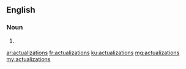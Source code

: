 ==English==

===Noun===
{{head|en|noun plural form}}

# {{plural of|actualization|lang=en}}

[[ar:actualizations]]
[[fr:actualizations]]
[[ku:actualizations]]
[[mg:actualizations]]
[[my:actualizations]]